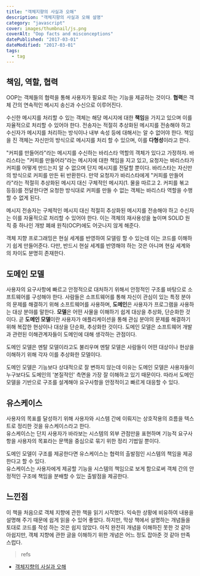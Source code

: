 ```yaml
---
title: "객체지향의 사실과 오해"
description: "객체지향의 사실과 오해 설명"
category: "javascript"
cover: images/thumbnail/js.png
coverAlt: "Oop facts and misconceptions"
datePublished: "2017-03-01"
dateModified: "2017-03-01"
tags:
  - tag
---
```


## 책임, 역할, 협력

OOP는 객체들의 협력을 통해 사용자가 필요로 하는 기능을 제공하는 것이다. **협력**은 객체 간의 연속적인 메시지 송신과 수신으로 이루어진다.

수신한 메시지를 처리할 수 있는 객체는 해당 메시지에 대한 **책임**을 가지고 있으며 이를 자율적으로 처리할 수 있어야 한다. 전송자는 적절히 추상화된 메시지를 전송해야 하고 수신자가 메시지를 처리하는 방식이나 내부 속성 등에 대해서는 알 수 없어야 한다. 책임을 진 객체는 자신만의 방식으로 메시지를 처리 할 수 있으며, 이를 **다형성**이라고 한다.

"커피를 만들어라"라는 메시지를 수신하는 바리스타 역할의 객체가 있다고 가정하자. 바리스타는 "커피를 만들어라"라는 메시지에 대한 책임을 지고 있고, 요청자는 바리스타가 커피를 어떻게 만드는지 알 수 없으며 단지 메시지를 전달할 뿐이다. 바리스타는 자신만의 방식으로 커피를 만든 뒤 반환한다. 만약 요청자가 바리스타에게 "커피를 만들어라"라는 적절히 추상화된 메시지 대신 구체적인 메시지(1. 물을 따르고 2. 커피를 볶고 등등)를 전달한다면 요청한 방식대로 커피를 만들 수 없는 객체는 바리스타 역할을 수행할 수 없게 된다.

메시지 전송자는 구체적인 메시지 대신 적절히 추상화된 메시지를 전송해야 하고 수신자는 이를 자율적으로 처리할 수 있어야 한다. 이는 객체의 재사용성을 높이며 SOLID 원칙 중 하나인 개방 폐쇄 원칙(OCP)에도 어긋나지 않게 해준다.

객체 지향 프로그래밍은 현실 세계를 반영하여 모델링 할 수 있는데 이는 코드를 이해하기 쉽게 만들어준다. 다만, 반드시 현실 세계를 반영해야 하는 것은 아니며 현실 세계와의 차이도 분명히 존재한다.

## 도메인 모델

사용자의 요구사항에 빠르고 안정적으로 대처하기 위해서 안정적인 구조를 바탕으로 소프트웨어를 구성해야 한다. 사람들은 소프트웨어를 통해 자신이 관심이 있는 특정 분야의 문제를 해결하기 위해 소프트웨어를 사용하며, **도메인**은 사용자가 프로그램을 사용하는 대상 분야를 말한다. **모델**은 어떤 사물을 이해하기 쉽게 대상을 추상화, 단순화한 것이다. 곧 **도메인 모델**이란 사용자가 애플리케이션을 통해 관심 분야의 문제를 해결하기 위해 복잡한 현상이나 대상을 단순화, 추상화한 것이다. 도메인 모델은 소프트웨어 개발과 관련된 이해관계자들이 도메인에 대해 생각하는 관점이다.

도메인 모델은 멘탈 모델이라고도 불리우며 멘탈 모델은 사람들이 어떤 대상이나 현상을 이해하기 위해 각자 이를 추상화한 모델이다.

도메인 모델은 기능보다 상대적으로 잘 변하지 않는데 이유는 도메인 모델은 사용자들이 누구보다도 도메인의 '본질적인' 측면을 가장 잘 이해하고 있기 때문이다. 따라서 도메인 모델을 기반으로 구조를 설계해야 요구사항을 안정적이고 빠르게 대응할 수 있다.

## 유스케이스

사용자의 목표를 달성하기 위해 사용자와 시스템 간에 이뤄지는 상호작용의 흐름을 텍스트로 정리한 것을 유스케이스라고 한다.  
유스케이스는 단지 사용자가 바라보는 시스템의 외부 관점만을 표현하며 기능적 요구사항을 사용자의 목표라는 문맥을 중심으로 묶기 위한 정리 기법일 뿐이다.

도메인 모델이 구조를 제공한다면 유스케이스는 협력의 출발점인 시스템의 책임을 제공한다고 할 수 있다.  
유스케이스는 사용자에게 제공할 기능을 시스템의 책임으로 보게 함으로써 객체 간의 안정적인 구조에 책임을 분배할 수 있는 출발점을 제공한다.

## 느낀점

이 책을 처음으로 객체 지향에 관한 책을 읽기 시작했다. 익숙한 상황에 비유하여 내용을 설명해 주기 때문에 쉽게 읽을 수 있어 좋았다. 하지만, 막상 책에서 설명하는 개념들을 토대로 코드를 작성 하는 것은 쉽지 않았다. 아직 완전히 개념을 이해하진 못한 것 같아 아쉽지만, 객체 지향에 관한 글을 이해하기 위한 개념은 어느 정도 잡아준 것 같아 만족스럽다.

> refs

- [객체지향의 사실과 오해](http://www.yes24.com/Product/Goods/18249021)

